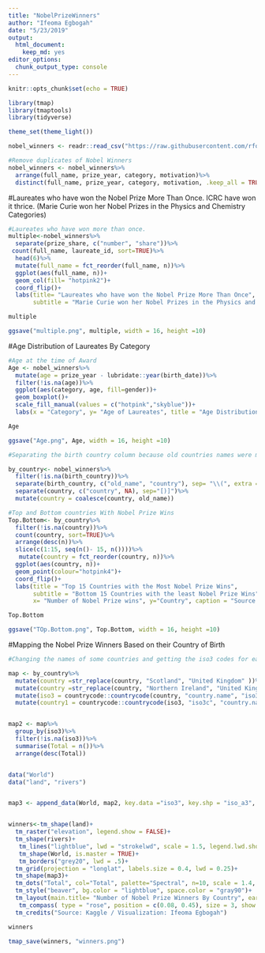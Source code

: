 ```yaml
---
title: "NobelPrizeWinners"
author: "Ifeoma Egbogah"
date: "5/23/2019"
output: 
  html_document: 
    keep_md: yes
editor_options: 
  chunk_output_type: console
---
```


```r
knitr::opts_chunk$set(echo = TRUE)
```

```r
library(tmap)
library(tmaptools)
library(tidyverse)

theme_set(theme_light())

nobel_winners <- readr::read_csv("https://raw.githubusercontent.com/rfordatascience/tidytuesday/master/data/2019/2019-05-14/nobel_winners.csv")

#Remove duplicates of Nobel Winners
nobel_winners <- nobel_winners%>%
  arrange(full_name, prize_year, category, motivation)%>%
  distinct(full_name, prize_year, category, motivation, .keep_all = TRUE)

```

#Laureates who have won the Nobel Prize More Than Once. ICRC have won it thrice.
(Marie Curie won her Nobel Prizes in the Physics and Chemistry Categories)
```r

#Laureates who have won more than once.
multiple<-nobel_winners%>%
  separate(prize_share, c("number", "share"))%>%
 count(full_name, laureate_id, sort=TRUE)%>%
  head(6)%>%
  mutate(full_name = fct_reorder(full_name, n))%>%
  ggplot(aes(full_name, n))+
  geom_col(fill= "hotpink2")+
  coord_flip()+
  labs(title= "Laureates who have won the Nobel Prize More Than Once",
       subtitle = "Marie Curie won her Nobel Prizes in the Physics and Chemistry Categories", x="Name of Laureates", y="Number of Nobel Prizes", caption = "Source: Kaggle / Visualization: Ifeoma Egbogah")

multiple

ggsave("multiple.png", multiple, width = 16, height =10)
```

#Age Distribution of Laureates By Category
```r

#Age at the time of Award
Age <- nobel_winners%>%
  mutate(age = prize_year - lubridate::year(birth_date))%>%
  filter(!is.na(age))%>%
  ggplot(aes(category, age, fill=gender))+
  geom_boxplot()+
  scale_fill_manual(values = c("hotpink","skyblue"))+
  labs(x = "Category", y= "Age of Laureates", title = "Age Distribution of Noble Prize Winners By Category and Gender", subtitle = "Malala Yousafzai (at 17yrs) is the youngest laureate (Peace) and Leonid Hurwicz (at 90yrs) is the oldest laureate (Economics)", caption = "Source: Kaggle / Visualization: Ifeoma Egbogah", fill="Gender")

Age

ggsave("Age.png", Age, width = 16, height =10)

```


```r
#Separating the birth country column because old countries names were merged with new countries names

by_country<- nobel_winners%>%
  filter(!is.na(birth_country))%>%
  separate(birth_country, c("old_name", "country"), sep= "\\(", extra = "merge", fill = "right")%>%
  separate(country, c("country", NA), sep="[)]")%>%
  mutate(country = coalesce(country, old_name))

#Top and Bottom countries With Nobel Prize Wins
Top.Bottom<- by_country%>%
  filter(!is.na(country))%>%
  count(country, sort=TRUE)%>%
  arrange(desc(n))%>%
  slice(c(1:15, seq(n()- 15, n())))%>%
   mutate(country = fct_reorder(country, n))%>%
  ggplot(aes(country, n))+
  geom_point(colour="hotpink4")+
  coord_flip()+
  labs(title = "Top 15 Countries with the Most Nobel Prize Wins",
       subtitle = "Bottom 15 Countries with the least Nobel Prize Wins",
       x= "Number of Nobel Prize wins", y="Country", caption = "Source: Kaggle / Visualization: Ifeoma Egbogah")

Top.Bottom

ggsave("TOp.Bottom.png", Top.Bottom, width = 16, height =10)
```


#Mapping the Nobel Prize Winners Based on their Country of Birth
```r
#Changing the names of some countries and getting the iso3 codes for each country to enable merging with the map data (World)

map <- by_country%>%
  mutate(country =str_replace(country, "Scotland", "United Kingdom" ))%>%
  mutate(country =str_replace(country, "Northern Ireland", "United Kingdom"))%>%
  mutate(iso3 = countrycode::countrycode(country, "country.name", "iso3c"))%>%
  mutate(country1 = countrycode::countrycode(iso3, "iso3c", "country.name"))


map2 <- map%>%
  group_by(iso3)%>%
  filter(!is.na(iso3))%>%
  summarise(Total = n())%>%
  arrange(desc(Total))


data("World")
data("land", "rivers")


map3 <- append_data(World, map2, key.data ="iso3", key.shp = "iso_a3", ignore.na = TRUE, ignore.duplicates = TRUE)


winners<-tm_shape(land)+
  tm_raster("elevation", legend.show = FALSE)+
  tm_shape(rivers)+
   tm_lines("lightblue", lwd = "strokelwd", scale = 1.5, legend.lwd.show = FALSE)+
   tm_shape(World, is.master = TRUE)+
   tm_borders("grey20", lwd = .5)+
  tm_grid(projection = "longlat", labels.size = 0.4, lwd = 0.25)+
  tm_shape(map3)+
  tm_dots("Total", col="Total", palette="Spectral", n=10, scale = 1.4, legend.show = FALSE)+
  tm_style("beaver", bg.color = "lightblue", space.color = "gray90")+
  tm_layout(main.title= "Number of Nobel Prize Winners By Country", earth.boundary = TRUE, inner.margins = c(0.04, 0.04, 0.03, 0.02), title.size = 1.1, main.title.position = c("center") ,  frame = FALSE, legend.position = c("left", "bottom"))+
   tm_compass( type = "rose", position = c(0.08, 0.45), size = 3, show.labels =1)+
  tm_credits("Source: Kaggle / Visualization: Ifeoma Egbogah")

winners

tmap_save(winners, "winners.png")

```

